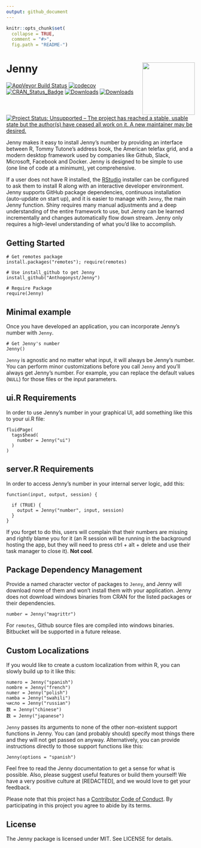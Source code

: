 ```yaml
---
output: github_document
---
```


```r
knitr::opts_chunk$set(
  collapse = TRUE,
  comment = "#>",
  fig.path = "README-")
```

# Jenny <img src="man/figures/Jenny.png" align="right" height=140/>

[![AppVeyor Build Status](https://ci.appveyor.com/api/projects/status/github/Anthogonyst/Jenny?branch=master&svg=true)](https://ci.appveyor.com/project/Anthogonyst/Jenny)
[![codecov](https://codecov.io/github/Anthogonyst/Jenny/branch/master/graphs/badge.svg)](https://codecov.io/github/Anthogonyst/Jenny)
[![CRAN_Status_Badge](https://www.r-pkg.org/badges/version/Jenny)](https://cran.r-project.org/package=Jenny)
[![Downloads](https://cranlogs.r-pkg.org/badges/Jenny)](https://cran.rstudio.com/package=Jenny)
[![Downloads](https://cranlogs.r-pkg.org/badges/grand-total/Jenny)](https://cran.rstudio.com/package=Jenny)
[![Project Status: Unsupported – The project has reached a stable, usable state but the author(s) have ceased all work on it. A new maintainer may be desired.](https://www.repostatus.org/badges/latest/unsupported.svg)](https://www.repostatus.org/#unsupported)

Jenny makes it easy to install Jenny's number by providing an interface between R, Tommy Tutone's address book, the American telefax grid, and a modern desktop framework used by companies like Github, Slack, Microsoft, Facebook and Docker. Jenny is designed to be simple to use (one line of code at a minimum), yet comprehensive.

If a user does not have R installed, the [RStudio](https://www.rstudio.com) installer can be configured to ask them to install R along with an interactive developer environment. Jenny supports GitHub package dependencies, continuous installation (auto-update on start up), and it is easier to manage with `Jenny`, the main Jenny function. Shiny requires many manual adjustments and a deep understanding of the entire framework to use, but Jenny can be learned incrementally and changes automatically flow down stream. Jenny only requires a high-level understanding of what you'd like to accomplish.

## Getting Started

```
# Get remotes package
install.packages("remotes"); require(remotes)

# Use install_github to get Jenny
install_github("Anthogonyst/Jenny")

# Require Package
require(Jenny)
```

## Minimal example

Once you have developed an application, you can incorporate Jenny's number with `Jenny`.

```
# Get Jenny's number
Jenny()
```

`Jenny` is agnostic and no matter what input, it will always be Jenny's number. You can perform minor customizations before you call `Jenny` and you'll always get Jenny's number. For example, you can replace the default values (`NULL`) for those files or the input parameters.

## ui.R Requirements

In order to use Jenny's number in your graphical UI, add something like this to your ui.R file:

```
fluidPage(
  tags$head(
    number = Jenny("ui")
  )
)
```

## server.R Requirements

In order to access Jenny's number in your internal server logic, add this:

```
function(input, output, session) {

  if (TRUE) {
    output = Jenny("number", input, session)
  }
}
```

If you forget to do this, users will complain that their numbers are missing and rightly blame you for it (an R session will be running in the background hosting the app, but they will need to press ctrl + alt + delete and use their task manager to close it). **Not cool**.

## Package Dependency Management

Provide a named character vector of packages to `Jenny`, and Jenny will download none of them and won't install them with your application. Jenny does not download windows binaries from CRAN for the listed packages or their dependencies.

```
number = Jenny("magrittr")
```
For `remotes`, Github source files are compiled into windows binaries. Bitbucket will be supported in a future release.

## Custom Localizations

If you would like to create a custom localization from within R, you can slowly build up to it like this:

```
numero = Jenny("spanish")
nombre = Jenny("french")
numer = Jenny("polish")
namba = Jenny("swahili")
число = Jenny("russian")
数 = Jenny("chinese")
数 = Jenny("japanese")
```

`Jenny` passes its arguments to none of the other non-existent support functions in Jenny. You can (and probably should) specify most things there and they will not get passed on anyway. Alternatively, you can provide instructions directly to those support functions like this:

```
Jenny(options = "spanish")
```

Feel free to read the Jenny documentation to get a sense for what is possible. Also, please suggest useful features or build them yourself! We have a very positive culture at [REDACTED], and we would love to get your feedback.

Please note that this project has a [Contributor Code of Conduct](https://github.com/Anthogonyst/Jenny/blob/master/CONDUCT.md). By participating in this project you agree to abide by its terms.

## License

The Jenny package is licensed under MIT. See LICENSE for details.
